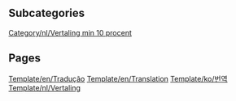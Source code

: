 
== Subcategories ==
[[Category/nl/Vertaling min 10 procent]]

== Pages ==
[[Template/en/Tradução]]
[[Template/en/Translation]]
[[Template/ko/번역]]
[[Template/nl/Vertaling]]
